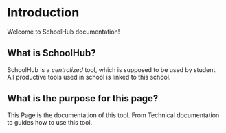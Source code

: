 # Introduction
 
Welcome to SchoolHub documentation!

## What is SchoolHub?

SchoolHub is a *centralized* tool, which is supposed to be used by student.
All productive tools used in school is linked to this school.

## What is the purpose for this page?

This Page is the documentation of this tool.
From Technical documentation to guides how to use this tool.
